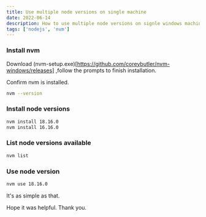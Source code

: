 ```yaml
---
title: Use multiple node versions on single machine
date: 2022-06-14
description: How to use multiple node versions on signle windows machine.
tags: ['nodejs', 'nvm']
---
```


### Install nvm

Download (nvm-setup.exe)[https://github.com/coreybutler/nvm-windows/releases] ,follow the prompts to finish installation.

Confirm nvm is installed.

```bash
nvm --version
```

### Install node versions

```bash
nvm install 18.16.0
nvm install 16.16.0
```

### List node versions available

```bash
nvm list
```

### Use node version

```bash
nvm use 18.16.0
```

It's as simple as that.

Hope it was helpful. Thank you.
